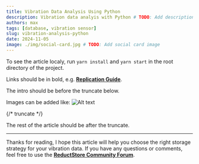 ```yaml
---
title: Vibration Data Analysis Using Python
description: Vibration data analyis with Python # TODO: Add description
authors: max
tags: [database, vibration sensor]
slug: vibration-analysis-python
date: 2024-11-05
image: ./img/social-card.jpg # TODO: Add social card image
---
```


To see the article localy, run `yarn install` and `yarn start` in the root directory of the project.

Links should be in bold, e.g. [**Replication Guide**](/docs/guides/data-replication).

The intro should be before the truncate below.

Images can be added like:
![Alt text](./img/social-card.jpg)

{/* truncate */}

The rest of the article should be after the truncate.

---

Thanks for reading, I hope this article will help you choose the right storage strategy for your vibration data.
If you have any questions or comments, feel free to use the [**ReductStore Community Forum**](https://community.reduct.store).
